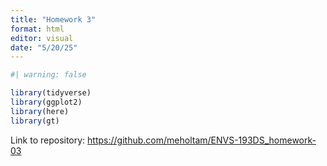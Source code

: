 ```yaml
---
title: "Homework 3"
format: html
editor: visual
date: "5/20/25"
---
```


```r
#| warning: false

library(tidyverse)
library(ggplot2)
library(here)
library(gt)

```

Link to repository: <https://github.com/meholtam/ENVS-193DS_homework-03>

